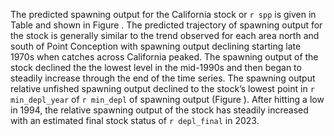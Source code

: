 The predicted spawning output for the California stock or `r spp` is given in Table \ref{tab:ca-status} and shown in Figure \ref{fig:sb-all}. The predicted trajectory of spawning output for the stock is generally similar to the trend observed for each area north and south of Point Conception with spawning output declining starting late 1970s when catches across California peaked. The spawning output of the stock declined the the lowest level in the mid-1990s and then began to steadily increase through the end of the time series. The spawning output relative unfished spawning output declined to the stock's lowest point in `r min_depl_year` of `r min_depl` of spawning output (Figure \ref{fig:depl-all}). After hitting a low in 1994, the relative spawning output of the stock has steadily increased with an estimated final stock status of `r depl_final` in 2023.